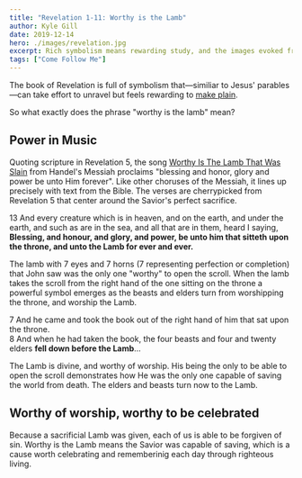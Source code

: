 ```yaml
---
title: "Revelation 1-11: Worthy is the Lamb"
author: Kyle Gill
date: 2019-12-14
hero: ./images/revelation.jpg
excerpt: Rich symbolism means rewarding study, and the images evoked from Revelation provide meaningful messages.
tags: ["Come Follow Me"]
---
```


The book of Revelation is full of symbolism that—similiar to Jesus' parables—can take effort to unravel but feels rewarding to [make plain](https://www.churchofjesuschrist.org/study/scriptures/bofm/2-ne/25.4?lang=eng).

So what exactly does the phrase "worthy is the lamb" mean?

## Power in Music

Quoting scripture in Revelation 5, the song [Worthy Is The Lamb That Was Slain](https://www.youtube.com/watch?v=ngSsaSimi8A) from Handel's Messiah proclaims "blessing and honor, glory and power be unto Him forever". Like other choruses of the Messiah, it lines up precisely with text from the Bible. The verses are cherrypicked from Revelation 5 that center around the Savior's perfect sacrifice.

<Scripture>
  13 And every creature which is in heaven, and on the earth, and under the
  earth, and such as are in the sea, and all that are in them, heard I saying,
  <b>
    Blessing, and honour, and glory, and power, be unto him that sitteth upon
    the throne, and unto the Lamb for ever and ever.
  </b>
</Scripture>

The lamb with 7 eyes and 7 horns (7 representing perfection or completion) that John saw was the only one "worthy" to open the scroll. When the lamb takes the scroll from the right hand of the one sitting on the throne a powerful symbol emerges as the beasts and elders turn from worshipping the throne, and worship the Lamb.

<Scripture>
  7 And he came and took the book out of the right hand of him that sat upon the
  throne.
  <br />8 And when he had taken the book, the four beasts and four and twenty elders
  <b> fell down before the Lamb</b>...
</Scripture>

The Lamb is divine, and worthy of worship. His being the only to be able to open the scroll demonstrates how He was the only one capable of saving the world from death. The elders and beasts turn now to the Lamb.

## Worthy of worship, worthy to be celebrated

Because a sacrificial Lamb was given, each of us is able to be forgiven of sin. Worthy is the Lamb means the Savior was capable of saving, which is a cause worth celebrating and rememberinig each day through righteous living.
